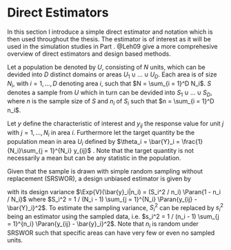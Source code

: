 # Direct Estimators

In this section I introduce a simple direct estimator and notation which 
is then used throughout the thesis. The estimator is of interest as it will be
used in the simulation studies in Part \ref{part:results}. @Leh09 give a more 
comprehesive overview of direct estimators and design based methods.

Let a population be denoted by $U$, consisting of $N$ units, which can be devided
into $D$ distinct domains or areas $U_1 \cup \dots \cup U_D$. Each area is of
size $N_i$, with $i = 1, \dots, D$ denoting area $i$, such that $N = \sum_{i =
  1}^D N_i$. $S$ denotes a sample from $U$ which in turn can be devided into $S_1
\cup \dots \cup S_D$, where $n$ is the sample size of $S$ and $n_i$ of $S_i$
  such that $n = \sum_{i = 1}^D n_i$.

Let $y$ define the characteristic of interest and $y_{ij}$ the response value 
for unit $j$ with $j = 1, \dots, N_i$ in area $i$. Furthermore let the target 
quantity be the population mean in area $U_i$ defined by $\theta_i = \bar{Y}_i =
\frac{1}{N_i}\sum_{j = 1}^{N_i} y_{ij}$ . Note that the target quantity is not
necessarily a mean but can be any statistic in the population.

Given that the sample is drawn with simple random sampling without replacement
(SRSWOR), a design unbiased estimator is given by

\empty{
\begin{align}
\bar{y}_i = \frac{1}{n_i}\sum_{j = 1}^{n_i} y_{ij}\label{eq:sampleMean}
\end{align}
}with its design variance $\Exp{V}(\bar{y}_i|n_i) = (S_i^2 / n_i) \Paran{1 - n_i 
/ N_i}$ where $S_i^2 = 1 / (N_i - 1) \sum_{j = 1}^{N_i} \Paran{y_{ij} - 
\bar{Y}_i}^2$. To estimate the sampling variance, $S^2_i$ can be replaced by 
$s_i^2$ being an estimator using the sampled data, i.e. $s_i^2 = 1 / (n_i - 1) 
\sum_{j = 1}^{n_i} \Paran{y_{ij} - \bar{y}_i}^2$. Note that $n_i$ is random
under SRSWOR such that specific areas can have very few or even no sampled
units.

